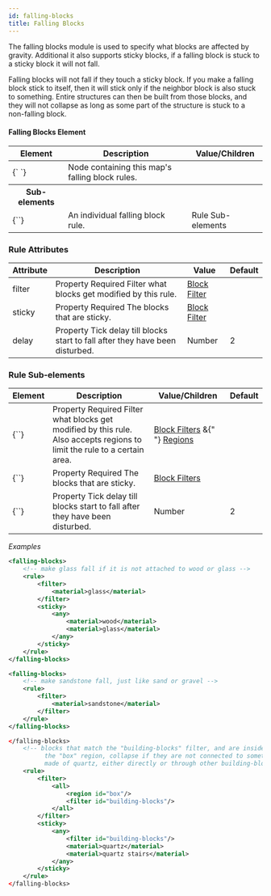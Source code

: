 ```yaml
---
id: falling-blocks
title: Falling Blocks
---
```


The falling blocks module is used to specify what blocks are affected by gravity. Additional it also supports sticky blocks, if a falling block is stuck to a sticky block it will not fall.

Falling blocks will not fall if they touch a sticky block. If you make a falling block stick to itself, then it will stick only if the neighbor block is also stuck to something. Entire structures can then be built from those blocks, and they will not collapse as long as some part of the structure is stuck to a non-falling block.

#### Falling Blocks Element

<div className="table-container">
  <table>
    <thead>
      <tr>
        <th>Element</th>
        <th>Description</th>
        <th>Value/Children</th>
      </tr>
    </thead>
    <tbody>
      <tr>
        <td>
          <label>{`<falling-blocks> </falling-blocks>`}</label>
        </td>
        <td>Node containing this map's falling block rules.</td>
        <td></td>
      </tr>
      <tr>
        <th>Sub-elements</th>
        <th />
        <th />
      </tr>
      <tr>
        <td>
          <label>{`<rule>`}</label>
        </td>
        <td>An individual falling block rule.</td>
        <td>
          <span className="badge badge--secondary">Rule Sub-elements</span>
        </td>
      </tr>
    </tbody>
  </table>
</div>

### Rule Attributes

<div className="table-container">
  <table>
    <thead>
      <tr>
        <th>Attribute</th>
        <th>Description</th>
        <th>Value</th>
        <th>Default</th>
      </tr>
    </thead>
    <tbody>
      <tr>
        <td>
          <label>filter</label>
        </td>
        <td>
          <span
            className="badge badge--secondary"
            title="Can be either this attribute or a sub-element."
          >
            Property
          </span>
          <span className="badge badge--danger">Required</span>
          Filter what blocks get modified by this rule.
        </td>
        <td>
          <a href="/docs/modules/mechanics/filters">Block Filter</a>
        </td>
        <td />
      </tr>
      <tr>
        <td>
          <label>sticky</label>
        </td>
        <td>
          <span
            className="badge badge--secondary"
            title="Can be either this attribute or a sub-element."
          >
            Property
          </span>
          <span className="badge badge--danger">Required</span>
          The blocks that are sticky.
        </td>
        <td>
          <a href="/docs/modules/mechanics/filters">Block Filter</a>
        </td>
        <td />
      </tr>
      <tr>
        <td>
          <label>delay</label>
        </td>
        <td>
          <span
            className="badge badge--secondary"
            title="Can be either this attribute or a sub-element."
          >
            Property
          </span>
          Tick delay till blocks start to fall after they have been disturbed.
        </td>
        <td>
          <span className="badge badge--primary">Number</span>
        </td>
        <td>2</td>
      </tr>
    </tbody>
  </table>
</div>

### Rule Sub-elements

<div className="table-container">
  <table>
    <thead>
      <tr>
        <th>Element</th>
        <th>Description</th>
        <th>Value/Children</th>
        <th>Default</th>
      </tr>
    </thead>
    <tbody>
      <tr>
        <td>
          <label>{`<filter>`}</label>
        </td>
        <td>
          <span
            className="badge badge--secondary"
            title="Can be either this sub-element or an attribute."
          >
            Property
          </span>
          <span className="badge badge--danger">Required</span>
          Filter what blocks get modified by this rule.
          <br />
          Also accepts regions to limit the rule to a certain area.
        </td>
        <td>
          <a href="/docs/modules/mechanics/filters">Block Filters</a> &{" "}
          <a href="/docs/modules/mechanics/regions">Regions</a>
        </td>
        <td></td>
      </tr>
      <tr>
        <td>
          <label>{`<sticky>`}</label>
        </td>
        <td>
          <span
            className="badge badge--secondary"
            title="Can be either this sub-element or an attribute."
          >
            Property
          </span>
          <span className="badge badge--danger">Required</span>
          The blocks that are sticky.
        </td>
        <td>
          <a href="/docs/modules/mechanics/filters">Block Filters</a>
        </td>
        <td></td>
      </tr>
      <tr>
        <td>
          <label>{`<delay>`}</label>
        </td>
        <td>
          <span
            className="badge badge--secondary"
            title="Can be either this sub-element or an attribute."
          >
            Property
          </span>
          Tick delay till blocks start to fall after they have been disturbed.
        </td>
        <td>
          <span className="badge badge--primary">Number</span>
        </td>
        <td>2</td>
      </tr>
    </tbody>
  </table>
</div>

_Examples_

```xml
<falling-blocks>
    <!-- make glass fall if it is not attached to wood or glass -->
    <rule>
        <filter>
            <material>glass</material>
        </filter>
        <sticky>
            <any>
                <material>wood</material>
                <material>glass</material>
            </any>
        </sticky>
    </rule>
</falling-blocks>
```

```xml
<falling-blocks>
    <!-- make sandstone fall, just like sand or gravel -->
    <rule>
        <filter>
            <material>sandstone</material>
        </filter>
    </rule>
</falling-blocks>
```

```xml
</falling-blocks>
    <!-- blocks that match the "building-blocks" filter, and are inside
          the "box" region, collapse if they are not connected to something
          made of quartz, either directly or through other building-blocks -->
    <rule>
        <filter>
            <all>
                <region id="box"/>
                <filter id="building-blocks"/>
            </all>
        </filter>
        <sticky>
            <any>
                <filter id="building-blocks"/>
                <material>quartz</material>
                <material>quartz stairs</material>
            </any>
        </sticky>
    </rule>
</falling-blocks>
```
